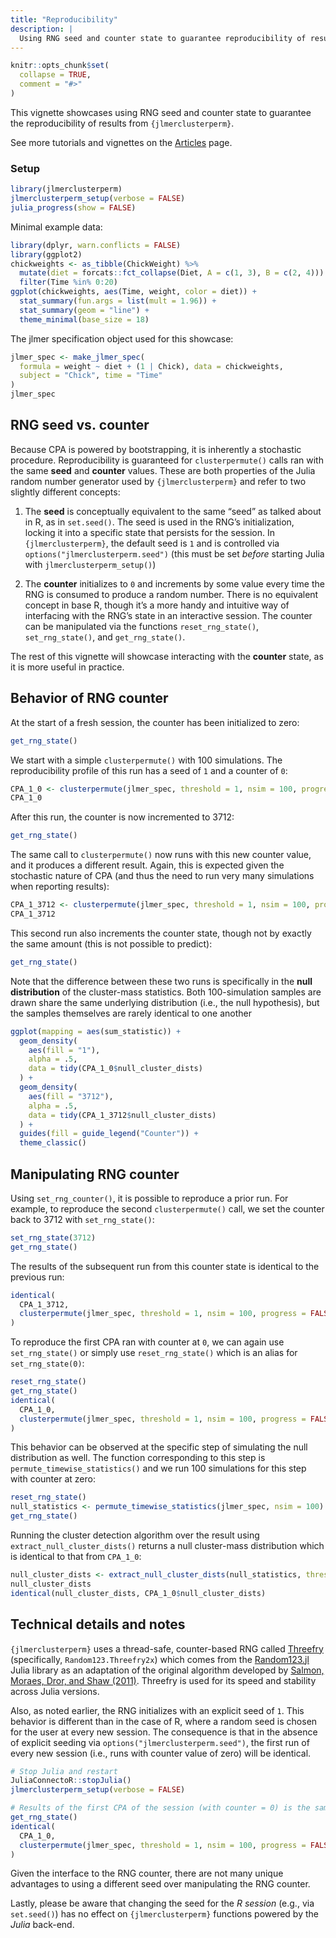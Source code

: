 ```yaml
---
title: "Reproducibility"
description: |
  Using RNG seed and counter state to guarantee reproducibility of results
---
```


```r
knitr::opts_chunk$set(
  collapse = TRUE,
  comment = "#>"
)
```

This vignette showcases using RNG seed and counter state to guarantee the reproducibility of results from `{jlmerclusterperm}`.

See more tutorials and vignettes on the [Articles](https://yjunechoe.github.io/jlmerclusterperm/articles) page.

### Setup

```r
library(jlmerclusterperm)
jlmerclusterperm_setup(verbose = FALSE)
julia_progress(show = FALSE)
```

Minimal example data:

```r
library(dplyr, warn.conflicts = FALSE)
library(ggplot2)
chickweights <- as_tibble(ChickWeight) %>%
  mutate(diet = forcats::fct_collapse(Diet, A = c(1, 3), B = c(2, 4))) %>%
  filter(Time %in% 0:20)
ggplot(chickweights, aes(Time, weight, color = diet)) +
  stat_summary(fun.args = list(mult = 1.96)) +
  stat_summary(geom = "line") +
  theme_minimal(base_size = 18)
```

The jlmer specification object used for this showcase:

```r
jlmer_spec <- make_jlmer_spec(
  formula = weight ~ diet + (1 | Chick), data = chickweights,
  subject = "Chick", time = "Time"
)
jlmer_spec
```

## RNG seed vs. counter

Because CPA is powered by bootstrapping, it is inherently a stochastic procedure. Reproducibility is guaranteed for `clusterpermute()` calls ran with the same **seed** and **counter** values. These are both properties of the Julia random number generator used by `{jlmerclusterperm}` and refer to two slightly different concepts:

1) The **seed** is conceptually equivalent to the same "seed" as talked about in R, as in `set.seed()`. The seed is used in the RNG's initialization, locking it into a specific state that persists for the session. In `{jlmerclusterperm}`, the default seed is `1` and is controlled via `options("jlmerclusterperm.seed")` (this must be set _before_ starting Julia with `jlmerclusterperm_setup()`)

2) The **counter** initializes to `0` and increments by some value every time the RNG is consumed to produce a random number. There is no equivalent concept in base R, though it's a more handy and intuitive way of interfacing with the RNG's state in an interactive session. The counter can be manipulated via the functions `reset_rng_state()`, `set_rng_state()`, and `get_rng_state()`.

The rest of this vignette will showcase interacting with the **counter** state, as it is more useful in practice.

## Behavior of RNG counter

At the start of a fresh session, the counter has been initialized to zero:

```r
get_rng_state()
```

We start with a simple `clusterpermute()` with 100 simulations. The reproducibility profile of this run has a seed of `1` and a counter of `0`:

```r
CPA_1_0 <- clusterpermute(jlmer_spec, threshold = 1, nsim = 100, progress = FALSE)
CPA_1_0
```

After this run, the counter is now incremented to 3712:

```r
get_rng_state()
```

The same call to `clusterpermute()` now runs with this new counter value, and it produces a different result. Again, this is expected given the stochastic nature of CPA (and thus the need to run very many simulations when reporting results):

```r
CPA_1_3712 <- clusterpermute(jlmer_spec, threshold = 1, nsim = 100, progress = FALSE)
CPA_1_3712
```

This second run also increments the counter state, though not by exactly the same amount (this is not possible to predict):

```r
get_rng_state()
```

Note that the difference between these two runs is specifically in the **null distribution** of the cluster-mass statistics. Both 100-simulation samples are drawn share the same underlying distribution (i.e., the null hypothesis), but the samples themselves are rarely identical to one another

```r
ggplot(mapping = aes(sum_statistic)) +
  geom_density(
    aes(fill = "1"),
    alpha = .5,
    data = tidy(CPA_1_0$null_cluster_dists)
  ) +
  geom_density(
    aes(fill = "3712"),
    alpha = .5,
    data = tidy(CPA_1_3712$null_cluster_dists)
  ) +
  guides(fill = guide_legend("Counter")) +
  theme_classic()
```

## Manipulating RNG counter

Using `set_rng_counter()`, it is possible to reproduce a prior run. For example, to reproduce the second `clusterpermute()` call, we set the counter back to 3712 with `set_rng_state()`:

```r
set_rng_state(3712)
get_rng_state()
```

The results of the subsequent run from this counter state is identical to the previous run:

```r
identical(
  CPA_1_3712,
  clusterpermute(jlmer_spec, threshold = 1, nsim = 100, progress = FALSE)
)
```

To reproduce the first CPA ran with counter at `0`, we can again use `set_rng_state()` or simply use `reset_rng_state()` which is an alias for `set_rng_state(0)`:

```r
reset_rng_state()
get_rng_state()
identical(
  CPA_1_0,
  clusterpermute(jlmer_spec, threshold = 1, nsim = 100, progress = FALSE)
)
```

This behavior can be observed at the specific step of simulating the null distribution as well. The function corresponding to this step is `permute_timewise_statistics()` and we run 100 simulations for this step with counter at zero:

```r
reset_rng_state()
null_statistics <- permute_timewise_statistics(jlmer_spec, nsim = 100)
get_rng_state()
```

Running the cluster detection algorithm over the result using `extract_null_cluster_dists()` returns a null cluster-mass distribution which is identical to that from `CPA_1_0`:

```r
null_cluster_dists <- extract_null_cluster_dists(null_statistics, threshold = 1)
null_cluster_dists
identical(null_cluster_dists, CPA_1_0$null_cluster_dists)
```

## Technical details and notes

`{jlmerclusterperm}` uses a thread-safe, counter-based RNG called [Threefry](https://juliarandom.github.io/RandomNumbers.jl/stable/man/random123/#threefry) (specifically, `Random123.Threefry2x`) which comes from the [Random123.jl](https://juliarandom.github.io/RandomNumbers.jl/stable/man/random123/) Julia library as an adaptation of the original algorithm developed by [Salmon, Moraes, Dror, and Shaw (2011)](http://dx.doi.org/10.1145/2063384.2063405). Threefry is used for its speed and stability across Julia versions.

Also, as noted earlier, the RNG initializes with an explicit seed of `1`. This behavior is different than in the case of R, where a random seed is chosen for the user at every new session. The consequence is that in the absence of explicit seeding via `options("jlmerclusterperm.seed")`, the first run of every new session (i.e., runs with counter value of zero) will be identical.

```r
# Stop Julia and restart
JuliaConnectoR::stopJulia()
jlmerclusterperm_setup(verbose = FALSE)

# Results of the first CPA of the session (with counter = 0) is the same
get_rng_state()
identical(
  CPA_1_0,
  clusterpermute(jlmer_spec, threshold = 1, nsim = 100, progress = FALSE)
)
```

Given the interface to the RNG counter, there are not many unique advantages to using a different seed over manipulating the RNG counter.

Lastly, please be aware that changing the seed for the _R session_ (e.g., via `set.seed()`) has no effect on `{jlmerclusterperm}` functions powered by the _Julia_ back-end.
